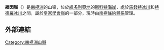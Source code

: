 {{coord|78|4|S|162|6|E|source:GNIS|display=title}}

'''緬因嶺'''（{{lang-en|Maine Ridge}}）是[[南極洲|南極洲]]的山嶺，位於[[維多利亞地|維多利亞地]]的[[斯科特海岸|斯科特海岸]]，處於[[馬錢特冰川|馬錢特冰川]]和[[特德羅冰川|特德羅冰川]]之間，屬於[[皇家學會嶺|皇家學會嶺]]的一部分，現時由[[南極條約體系|南極條約體系]]管理。

==外部連結==
{{cite gnis | type = antarid | id = 17246| name = Maine Ridge | accessdate = 2013-07-29}}

{{DEFAULTSORT:Maine Ridge}}
[[Category:南極洲山脈|Category:南極洲山脈]]


{{ScottCoast-geo-stub}}